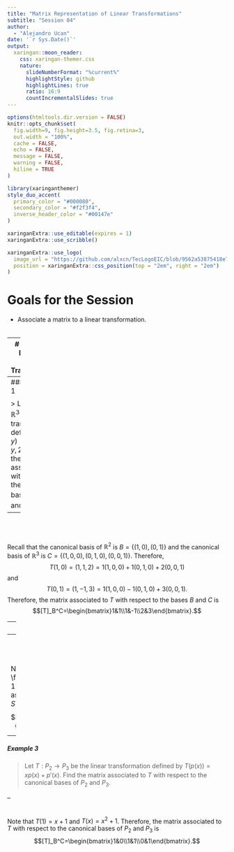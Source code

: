 ```yaml
---
title: "Matrix Representation of Linear Transformations"
subtitle: "Session 04"
author: 
  - "Alejandro Ucan"
date: '`r Sys.Date()`'
output:
  xaringan::moon_reader:
    css: xaringan-themer.css
    nature:
      slideNumberFormat: "%current%"
      highlightStyle: github
      highlightLines: true
      ratio: 16:9
      countIncrementalSlides: true
---
```


```r
options(htmltools.dir.version = FALSE)
knitr::opts_chunk$set(
  fig.width=9, fig.height=3.5, fig.retina=3,
  out.width = "100%",
  cache = FALSE,
  echo = FALSE,
  message = FALSE, 
  warning = FALSE,
  hiline = TRUE
)
```

```r
library(xaringanthemer)
style_duo_accent(
  primary_color = "#000080",
  secondary_color = "#f2f3f4",
  inverse_header_color = "#00147e"
)
```

```r
xaringanExtra::use_editable(expires = 1)
xaringanExtra::use_scribble()
```

```r
xaringanExtra::use_logo(
  image_url = "https://github.com/alxcn/TecLogoEIC/blob/9562a53875418e749a296c85808a19c85fc4be74/IngenieriaCiencias_Horizontal_RGB.png",
  position = xaringanExtra::css_position(top = "2em", right = "2em")
)
```
# Goals for the Session

* Associate a matrix to a linear transformation. <br/><br/>

---
# Associated Matrix to a Linear Transformation

> **Definition:** Let $T:V\to W$ be a linear transformation, $B=\{v_1,\ldots,v_n\}$ a basis of $V$ and $C=\{w_1,\ldots,w_m\}$ a basis of $W$. The __associated matrix__ to $T$ with respect to the bases $B$ and $C$ is the $m\times n$ matrix defined by $$[T]_B^C=[a_{ij}]_{m\times n}$$ where $T(v_j)=a_{1j}w_1+\cdots+a_{mj}w_m$ for $j=1,\ldots,n$.

---
##### Example 1

> Let $T:\mathbb{R}^2\to\mathbb{R}^3$ be the linear transformation defined by $T(x,y)=(x+y,x-y,2x+3y)$. Find the matrix associated to $T$ with respect to the canonical bases of $\mathbb{R}^2$ and $\mathbb{R}^3$.

--
<br/><br/><br/>
Recall that the canonical basis of $\mathbb{R}^2$ is $B=\{(1,0),(0,1)\}$ and the canonical basis of $\mathbb{R}^3$ is $C=\{(1,0,0),(0,1,0),(0,0,1)\}$. Therefore, $$T(1,0)=(1,1,2)=1(1,0,0)+1(0,1,0)+2(0,0,1)$$ and $$T(0,1)=(1,-1,3)=1(1,0,0)-1(0,1,0)+3(0,0,1).$$ Therefore, the matrix associated to $T$ with respect to the bases $B$ and $C$ is $$[T]_B^C=\begin{bmatrix}1&1\\1&-1\\2&3\end{bmatrix}.$$

---
##### Example 2


> Let $T:\mathbb{R}^2\to\mathbb{R}^2$ be the linear transformation defined by $T(x,y)=(x-y,2x+3y)$. Find the matrix associated to $T$ with respect to the bases $S_1=\{(0,1),(1,0)\}$ and $S_2=\{(1,1),(1,-1)\}.$

--
<br/><br/><br/>

Note that $T(1,0)=(1,2)=\frac{3}{2}(1,1)-\frac{1}{2}(1,-1)$ and $T(0,1)=(-1,3)=1(1,1)-2(1,-1)$. Therefore, the matrix associated to $T$ with respect to the bases $S_1$ and $S_2$ is $$[T]_{S_1}^{S_2}=\begin{bmatrix}\frac{3}{2}&1\\-\frac{1}{2}&-2\end{bmatrix}.$$
---
##### Example 3


> Let $T:P_2\to P_3$ be the linear transformation defined by $T(p(x))=xp(x)+p'(x)$. Find the matrix associated to $T$ with respect to the canonical bases of $P_2$ and $P_3$.

--
<br/><br/><br/>
Note that $T(1)=x+1$ and $T(x)=x^2+1$. Therefore, the matrix associated to $T$ with respect to the canonical bases of $P_2$ and $P_3$ is $$[T]_B^C=\begin{bmatrix}1&0\\1&1\\0&1\end{bmatrix}.$$


